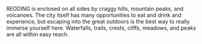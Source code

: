 REDDING is enclosed on all sides by craggy hills, mountain peaks, and volcanoes. The city itself has many opportunities to eat and drink and experience, but escaping into the great outdoors is the best way to really immerse yourself here. Waterfalls, trails, crests, cliffs, meadows, and peaks are all within easy reach. 

